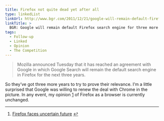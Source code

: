 ```yaml
---
title: Firefox not quite dead yet after all
type: linkedList
linkUrl: http://www.bgr.com/2011/12/21/google-will-remain-default-firefox-search-engine-for-three-more-years/
linkTitle: >
  BGR: Google will remain default Firefox search engine for three more years
tags:
  - Follow-up
  - Linked
  - Opinion
  - The Competition
---
```


> Mozilla announced Tuesday that it has reached an agreement with Google in which Google Search will remain the default search engine in Firefox for the next three years.

So they’ve got three more years to try to prove their relevance. I’m a little surprised that Google was willing to renew the deal with Chrome in the picture. In any event, my opinion [1](#ffnotdead-fn1) of Firefox as a browser is currently unchanged.

* * *

1.  [Firefox faces uncertain future](/article/firefox-faces-uncertain-future) [↩](#ffnotdead-fn1-ref)
